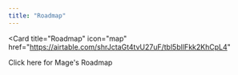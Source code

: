 ```yaml
---
title: "Roadmap"
---
```


<Card
  title="Roadmap"
  icon="map"
  href="https://airtable.com/shrJctaGt4tvU27uF/tbl5bIlFkk2KhCpL4"
>
  Click here for Mage's Roadmap
</Card>
